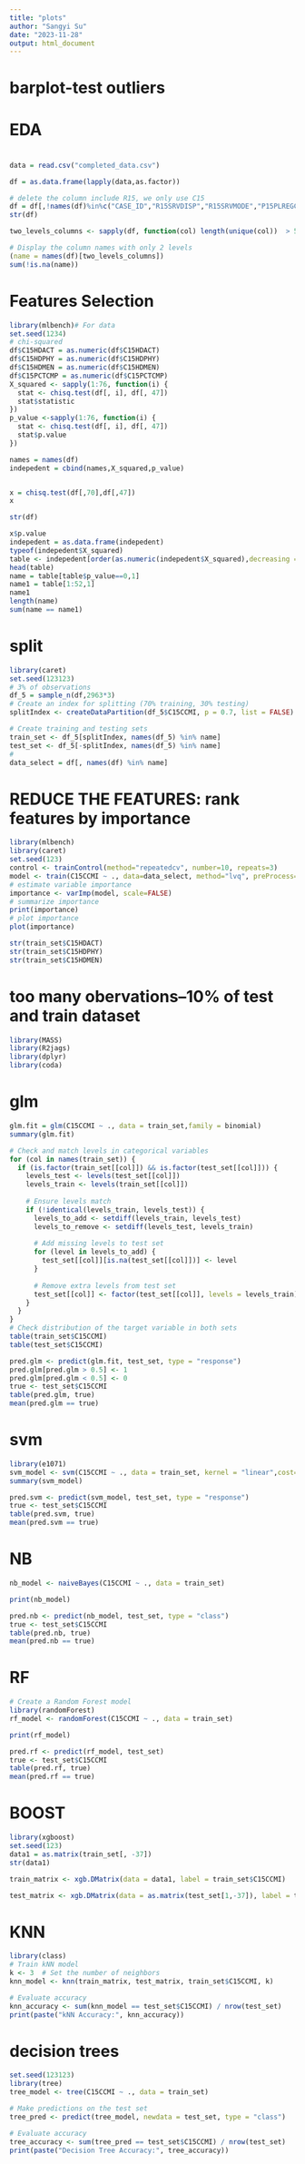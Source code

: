 ---
title: "plots"
author: "Sangyi Su"
date: "2023-11-28"
output: html_document
---

# barplot-test outliers

# EDA

# 

```{r}
data = read.csv("completed_data.csv")

df = as.data.frame(lapply(data,as.factor))

# delete the column include R15, we only use C15
df = df[,!names(df)%in%c("CASE_ID","R15SRVDISP","R15SRVMODE","P15PLREGCDE")]
str(df)
```

```{r}
two_levels_columns <- sapply(df, function(col) length(unique(col))  > 5)

# Display the column names with only 2 levels
(name = names(df)[two_levels_columns])
sum(!is.na(name))
```

# Features Selection

```{r}
library(mlbench)# For data
set.seed(1234)
# chi-squared
df$C15HDACT = as.numeric(df$C15HDACT)
df$C15HDPHY = as.numeric(df$C15HDPHY)
df$C15HDMEN = as.numeric(df$C15HDMEN)
df$C15PCTCMP = as.numeric(df$C15PCTCMP)
X_squared <- sapply(1:76, function(i) {
  stat <- chisq.test(df[, i], df[, 47])
  stat$statistic
})
p_value <-sapply(1:76, function(i) {
  stat <- chisq.test(df[, i], df[, 47])
  stat$p.value
})

names = names(df)
indepedent = cbind(names,X_squared,p_value)


x = chisq.test(df[,70],df[,47])
x
```

```{r}
str(df)
```



```{r}
x$p.value
indepedent = as.data.frame(indepedent)
typeof(indepedent$X_squared)
table <- indepedent[order(as.numeric(indepedent$X_squared),decreasing = T),]
head(table)
name = table[table$p_value==0,1]
name1 = table[1:52,1]
name1
length(name)
sum(name == name1)
```

# split

```{r}
library(caret)
set.seed(123123)
# 3% of observations
df_5 = sample_n(df,2963*3)
# Create an index for splitting (70% training, 30% testing)
splitIndex <- createDataPartition(df_5$C15CCMI, p = 0.7, list = FALSE)

# Create training and testing sets
train_set <- df_5[splitIndex, names(df_5) %in% name]
test_set <- df_5[-splitIndex, names(df_5) %in% name]
#
data_select = df[, names(df) %in% name]

```

# REDUCE THE FEATURES: rank features by importance

```{R}
library(mlbench)
library(caret)
set.seed(123)
control <- trainControl(method="repeatedcv", number=10, repeats=3)
model <- train(C15CCMI ~ ., data=data_select, method="lvq", preProcess="scale", trControl=control,tuneGrid = expand.grid(size = 1:10, k = 10))
# estimate variable importance
importance <- varImp(model, scale=FALSE)
# summarize importance
print(importance)
# plot importance
plot(importance)

```

```{r}
str(train_set$C15HDACT)
str(train_set$C15HDPHY)
str(train_set$C15HDMEN)

```

# too many obervations--10% of test and train dataset

```{r}
library(MASS)
library(R2jags)
library(dplyr)
library(coda)

```

# glm

```{r}
glm.fit = glm(C15CCMI ~ ., data = train_set,family = binomial)
summary(glm.fit)
```

```{r}
# Check and match levels in categorical variables
for (col in names(train_set)) {
  if (is.factor(train_set[[col]]) && is.factor(test_set[[col]])) {
    levels_test <- levels(test_set[[col]])
    levels_train <- levels(train_set[[col]])
    
    # Ensure levels match
    if (!identical(levels_train, levels_test)) {
      levels_to_add <- setdiff(levels_train, levels_test)
      levels_to_remove <- setdiff(levels_test, levels_train)
      
      # Add missing levels to test set
      for (level in levels_to_add) {
        test_set[[col]][is.na(test_set[[col]])] <- level
      }
      
      # Remove extra levels from test set
      test_set[[col]] <- factor(test_set[[col]], levels = levels_train)
    }
  }
}
# Check distribution of the target variable in both sets
table(train_set$C15CCMI)
table(test_set$C15CCMI)

```

```{r}
pred.glm <- predict(glm.fit, test_set, type = "response")
pred.glm[pred.glm > 0.5] <- 1
pred.glm[pred.glm < 0.5] <- 0
true <- test_set$C15CCMI
table(pred.glm, true)
mean(pred.glm == true)
```

# svm

```{r}
library(e1071)
svm_model <- svm(C15CCMI ~ ., data = train_set, kernel = "linear",cost=10)
summary(svm_model)
```

```{r}
pred.svm <- predict(svm_model, test_set, type = "response")
true <- test_set$C15CCMI
table(pred.svm, true)
mean(pred.svm == true)
```

# NB

```{r}
nb_model <- naiveBayes(C15CCMI ~ ., data = train_set)

print(nb_model)
```

```{r}
pred.nb <- predict(nb_model, test_set, type = "class")
true <- test_set$C15CCMI
table(pred.nb, true)
mean(pred.nb == true)
```

# RF

```{r}
# Create a Random Forest model
library(randomForest)
rf_model <- randomForest(C15CCMI ~ ., data = train_set)

print(rf_model)

```

```{r}
pred.rf <- predict(rf_model, test_set)
true <- test_set$C15CCMI
table(pred.rf, true)
mean(pred.rf == true)
```

# BOOST

```{R}
library(xgboost)
set.seed(123)
data1 = as.matrix(train_set[, -37])
str(data1)

train_matrix <- xgb.DMatrix(data = data1, label = train_set$C15CCMI)

test_matrix <- xgb.DMatrix(data = as.matrix(test_set[1,-37]), label = test_set$C15CCMI)

```

# KNN

```{R}
library(class)
# Train kNN model
k <- 3  # Set the number of neighbors
knn_model <- knn(train_matrix, test_matrix, train_set$C15CCMI, k)

# Evaluate accuracy
knn_accuracy <- sum(knn_model == test_set$C15CCMI) / nrow(test_set)
print(paste("kNN Accuracy:", knn_accuracy))

```

# decision trees

```{r}
set.seed(123123)
library(tree)
tree_model <- tree(C15CCMI ~ ., data = train_set)

# Make predictions on the test set
tree_pred <- predict(tree_model, newdata = test_set, type = "class")

# Evaluate accuracy
tree_accuracy <- sum(tree_pred == test_set$C15CCMI) / nrow(test_set)
print(paste("Decision Tree Accuracy:", tree_accuracy))

```
